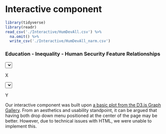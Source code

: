 # Interactive component


```r
library(tidyverse)
library(readr)
read_csv('./Interactive/HumDevAll.csv') %>%
  na.omit() %>%
  write_csv('./Interactive/HumDevAll_narm.csv')
```


<script src="https://d3js.org/d3.v6.js"></script>

<style type="text/css">
  .xlabel{
    font-size: 16px
  }
  .ylabel{
    font-size: 16px
  }
</style>

<h3>Education - Inequality - Human Security Feature Relationships</h3>
<select id="selectButtonX"></select> 
<p>X</p>
<select id="selectButtonY"></select>
<p>Y</p>
<div id="human_dev"></div>

<script src="Interactive/human_development.js"></script>

<p></p>
Our interactive component was built upon [a basic plot from the D3.js Graph Gallery](https://www.d3-graph-gallery.com/graph/connectedscatter_select.html). From an aesthetics and usability standpoint, it can be argued that having both drop down menu positioned at the center of the page may be better. However, due to technical issues with HTML, we were unable to implement this.  